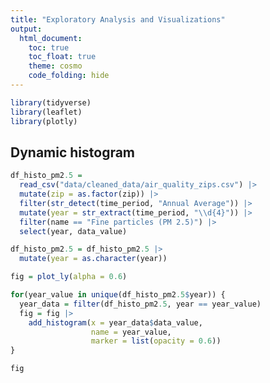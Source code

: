 ```yaml
---
title: "Exploratory Analysis and Visualizations"
output: 
  html_document:
    toc: true
    toc_float: true
    theme: cosmo
    code_folding: hide
---
```


```r
library(tidyverse)
library(leaflet)
library(plotly)
```

## Dynamic histogram 

```r
df_histo_pm2.5 = 
  read_csv("data/cleaned_data/air_quality_zips.csv") |> 
  mutate(zip = as.factor(zip)) |>
  filter(str_detect(time_period, "Annual Average")) |> 
  mutate(year = str_extract(time_period, "\\d{4}")) |> 
  filter(name == "Fine particles (PM 2.5)") |> 
  select(year, data_value)
```

```r
df_histo_pm2.5 = df_histo_pm2.5 |> 
  mutate(year = as.character(year))

fig = plot_ly(alpha = 0.6)

for(year_value in unique(df_histo_pm2.5$year)) {
  year_data = filter(df_histo_pm2.5, year == year_value)
  fig = fig |> 
    add_histogram(x = year_data$data_value, 
                  name = year_value,
                  marker = list(opacity = 0.6))
}

fig
```

